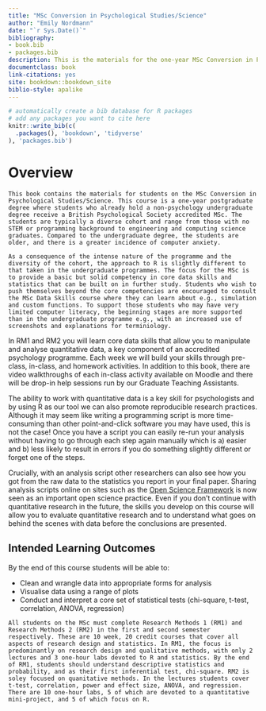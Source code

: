 ```yaml
--- 
title: "MSc Conversion in Psychological Studies/Science"
author: "Emily Nordmann"
date: "`r Sys.Date()`"
bibliography:
- book.bib
- packages.bib
description: This is the materials for the one-year MSc Conversion in Psychological Studies/Science.
documentclass: book
link-citations: yes
site: bookdown::bookdown_site
biblio-style: apalike
---
```


```r
# automatically create a bib database for R packages
# add any packages you want to cite here
knitr::write_bib(c(
  .packages(), 'bookdown', 'tidyverse'
), 'packages.bib')

```



# Overview {-}

```block

This book contains the materials for students on the MSc Conversion in Psychological Studies/Science. This course is a one-year postgraduate degree where students who already hold a non-psychology undergraduate degree receive a British Psychological Society accredited MSc. The students are typically a diverse cohort and range from those with no STEM or programming background to engineering and computing science graduates. Compared to the undergraduate degree, the students are older, and there is a greater incidence of computer anxiety.

As a consequence of the intense nature of the programme and the diversity of the cohort, the approach to R is slightly different to that taken in the undergraduate programmes. The focus for the MSc is to provide a basic but solid competency in core data skills and statistics that can be built on in further study. Students who wish to push themselves beyond the core competencies are encouraged to consult the MSc Data Skills course where they can learn about e.g., simulation and custom functions. To support those students who may have very limited computer literacy, the beginning stages are more supported than in the undergraduate programme e.g., with an increased use of screenshots and explanations for terminiology.
```

In RM1 and RM2 you will learn core data skills that allow you to manipulate and analyse quantitative data, a key component of an accredited psychology programme. Each week we will build your skills through pre-class, in-class, and homework activities. In addition to this book, there are video walkthroughs of each in-class activity available on Moodle and there will be drop-in help sessions run by our Graduate Teaching Assistants.

The ability to work with quantitative data is a key skill for psychologists and by using R as our tool we can also promote reproducible research practices. Although it may seem like writing a programming script is more time-consuming than other point-and-click software you may have used, this is not the case! Once you have a script you can easily re-run your analysis without having to go through each step again manually which is a) easier and b) less likely to result in errors if you do something slightly different or forget one of the steps. 

Crucially, with an analysis script other researchers can also see how you got from the raw data to the statistics you report in your final paper. Sharing  analysis scripts online on sites such as the [Open Science Framework](https://osf.io/) is now seen as an important open science practice. Even if you don't continue with quantitative research in the future, the skills you develop on this course will allow you to evaluate quantitative research and to understand what goes on behind the scenes with data before the conclusions are presented.

## Intended Learning Outcomes

By the end of this course students will be able to:

* Clean and wrangle data into appropriate forms for analysis
* Visualise data using a range of plots
* Conduct and interpret a core set of statistical tests (chi-square, t-test, correlation, ANOVA, regression)

```block

All students on the MSc must complete Research Methods 1 (RM1) and Research Methods 2 (RM2) in the first and second semester respectively. These are 10 week, 20 credit courses that cover all aspects of research design and statistics. In RM1, the focus is predominantly on research design and qualitative methods, with only 2 lectures and 3 one-hour labs devoted to R and statistics. By the end of RM1, students should understand descriptive statistics and probability, and as their first inferential test, chi-square. RM2 is soley focused on quanitative methods. In the lectures students cover t-test, correlation, power and effect size, ANOVA, and regression. There are 10 one-hour labs, 5 of which are devoted to a quantitative mini-project, and 5 of which focus on R.
```
